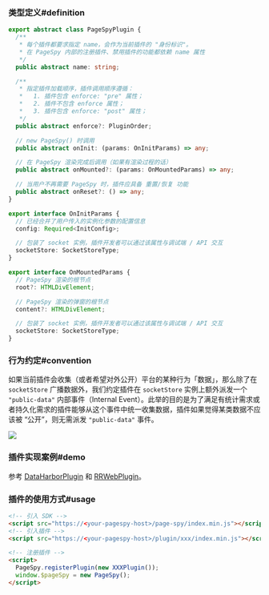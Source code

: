 
### 类型定义#definition

```ts
export abstract class PageSpyPlugin {
  /**
   * 每个插件都要求指定 name，会作为当前插件的 "身份标识"。
   * 在 PageSpy 内部的注册插件、禁用插件的功能都依赖 name 属性
   */
  public abstract name: string;

  /**
   * 指定插件加载顺序，插件调用顺序遵循：
   *   1. 插件包含 enforce: "pre" 属性；
   *   2. 插件不包含 enforce 属性；
   *   3. 插件包含 enforce: "post" 属性；
   */
  public abstract enforce?: PluginOrder;

  // new PageSpy() 时调用
  public abstract onInit: (params: OnInitParams) => any;

  // 在 PageSpy 渲染完成后调用（如果有渲染过程的话）
  public abstract onMounted?: (params: OnMountedParams) => any;

  // 当用户不再需要 PageSpy 时，插件应具备 重置/恢复 功能
  public abstract onReset?: () => any;
}

export interface OnInitParams {
  // 已经合并了用户传入的实例化参数的配置信息
  config: Required<InitConfig>;

  // 包装了 socket 实例，插件开发者可以通过该属性与调试端 / API 交互
  socketStore: SocketStoreType;
}

export interface OnMountedParams {
  // PageSpy 渲染的根节点
  root?: HTMLDivElement;

  // PageSpy 渲染的弹窗的根节点
  content?: HTMLDivElement;

  // 包装了 socket 实例，插件开发者可以通过该属性与调试端 / API 交互
  socketStore: SocketStoreType;
}
```

### 行为约定#convention

如果当前插件会收集（或者希望对外公开）平台的某种行为「数据」，那么除了在 `socketStore` 广播数据外，我们约定插件在 `socketStore` 实例上额外派发一个 `"public-data"` 内部事件（Internal Event）。此举的目的是为了满足有统计需求或者持久化需求的插件能够从这个事件中统一收集数据，插件如果觉得某类数据不应该被 “公开”，则无需派发 `"public-data"` 事件。

<a href={pluginsImg} target="_blank">
  <img src={pluginsImg} />
</a>

### 插件实现案例#demo

参考 [DataHarborPlugin]({VITE_PLUGIN_DATA_HARBOR}) 和 [RRWebPlugin]({VITE_PLUGIN_RRWEB})。

### 插件的使用方式#usage

```html
<!-- 引入 SDK -->
<script src="https://<your-pagespy-host>/page-spy/index.min.js"></script>
<!-- 引入插件 -->
<script src="https://<your-pagespy-host>/plugin/xxx/index.min.js"></script>

<!-- 注册插件 -->
<script>
  PageSpy.registerPlugin(new XXXPlugin());
  window.$pageSpy = new PageSpy();
</script>
```